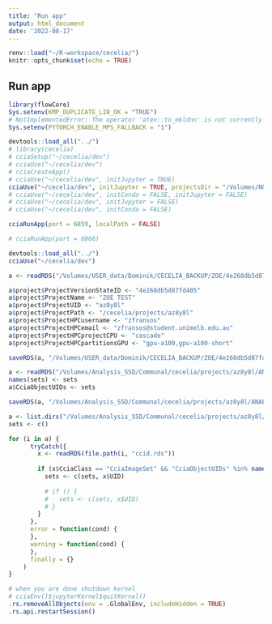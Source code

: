 ```yaml
---
title: "Run app"
output: html_document
date: '2022-08-17'
---
```


```r
renv::load("~/R-workspace/cecelia/")
knitr::opts_chunk$set(echo = TRUE)
```

## Run app

```r
library(flowCore)
Sys.setenv(KMP_DUPLICATE_LIB_OK = "TRUE")
# NotImplementedError: The operator 'aten::to_mkldnn' is not currently implemented for the MPS device.
Sys.setenv(PYTORCH_ENABLE_MPS_FALLBACK = "1")

devtools::load_all("../")
# library(cecelia)
# cciaSetup("~/cecelia/dev")
# cciaUse("~/cecelia/dev") 
# cciaCreateApp()
# cciaUse("~/cecelia/dev", initJupyter = TRUE)
cciaUse("~/cecelia/dev", initJupyter = TRUE, projectsDir = "/Volumes/NO NAME/HSV clinical data/projects")
# cciaUse("~/cecelia/dev", initConda = FALSE, initJupyter = FALSE)
# cciaUse("~/cecelia/dev", initJupyter = FALSE)
# cciaUse("~/cecelia/dev", initConda = FALSE)

cciaRunApp(port = 6859, localPath = FALSE)

# cciaRunApp(port = 6866)
```

```r
devtools::load_all("../")
cciaUse("~/cecelia/dev")
```

```r
a <- readRDS("/Volumes/USER_data/Dominik/CECELIA_BACKUP/ZOE/4e268db5d87fd405/values.rds")

a$project$ProjectVersionStateID <- "4e268db5d87fd405"
a$project$ProjectName <- "ZOE TEST"
a$project$ProjectUID <- "az8y8l"
a$project$ProjectPath <- "/cecelia/projects/az8y8l"
a$project$ProjectHPCusername <- "zfransos"
a$project$ProjectHPCemail <- "zfransos@student.unimelb.edu.au"
a$project$ProjectHPCprojectCPU <- "cascade"
a$project$ProjectHPCpartitionsGPU <- "gpu-a100,gpu-a100-short"

saveRDS(a, "/Volumes/USER_data/Dominik/CECELIA_BACKUP/ZOE/4e268db5d87fd405/values.rds")
```

```r
a <- readRDS("/Volumes/Analysis_SSD/Communal/cecelia/projects/az8y8l/ANALYSIS/1/IIIII0/ccid.rds")
names(sets) <- sets
a$CciaObjectUIDs <- sets

saveRDS(a, "/Volumes/Analysis_SSD/Communal/cecelia/projects/az8y8l/ANALYSIS/1/IIIII0/ccid.rds")
```


```r
a <- list.dirs("/Volumes/Analysis_SSD/Communal/cecelia/projects/az8y8l/ANALYSIS/1", recursive = FALSE)
sets <- c()

for (i in a) {
      tryCatch({
        x <- readRDS(file.path(i, "ccid.rds"))
        
        if (x$CciaClass == "CciaImageSet" && "CciaObjectUIDs" %in% names(x)) {
          sets <- c(sets, x$UID)
          
          # if () {
          #   sets <- c(sets, x$UID)
          # }
        }
      },
      error = function(cond) {
      },
      warning = function(cond) {
      },
      finally = {}
    )
}


```



```r
# when you are done shutdown kernel
# cciaEnv()$jupyterKernel$quitKernel()
.rs.removeAllObjects(env = .GlobalEnv, includeHidden = TRUE)
.rs.api.restartSession()
```

